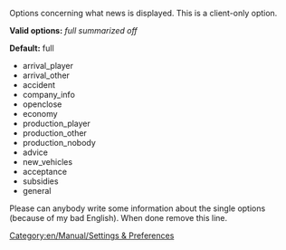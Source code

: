 [[Category:en/Manual/Settings & Preferences]]

Options concerning what news is displayed. This is a client-only option.


'''Valid options:''' ''full'' ''summarized'' ''off''

'''Default:''' full

*arrival_player
*arrival_other
*accident
*company_info
*openclose
*economy
*production_player
*production_other
*production_nobody
*advice
*new_vehicles
*acceptance
*subsidies
*general

Please can anybody write some information about the single options (because of my bad English). When done remove this line.